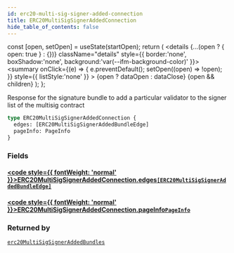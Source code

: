 ```yaml
---
id: erc20-multi-sig-signer-added-connection
title: ERC20MultiSigSignerAddedConnection
hide_table_of_contents: false
---
```







  const [open, setOpen] = useState(startOpen);
  return (
    <details {...(open ? { open: true } : {})} className="details" style={{ border:'none', boxShadow:'none', background:'var(--ifm-background-color)' }}>
      <summary
        onClick={(e) => {
          e.preventDefault();
          setOpen((open) => !open);
        }}
        style={{ listStyle:'none' }}
      >
      {open ? dataOpen : dataClose}
      </summary>
      {open && children}
    </details>
  );
};




Response for the signature bundle to add a particular validator to the signer list of the multisig contract


```graphql
type ERC20MultiSigSignerAddedConnection {
  edges: [ERC20MultiSigSignerAddedBundleEdge]
  pageInfo: PageInfo
}
```


### Fields

#### [<code style={{ fontWeight: 'normal' }}>ERC20MultiSigSignerAddedConnection.<b>edges</b></code>](#)<Bullet />[`[ERC20MultiSigSignerAddedBundleEdge]`](/testnet/api/graphql/objects/erc20-multi-sig-signer-added-bundle-edge) <Badge class="secondary" text="list"/> <Badge class="secondary" text="object"/>
> 
> 

#### [<code style={{ fontWeight: 'normal' }}>ERC20MultiSigSignerAddedConnection.<b>pageInfo</b></code>](#)<Bullet />[`PageInfo`](/testnet/api/graphql/objects/page-info) <Badge class="secondary" text="object"/>
> 
> 



### Returned by

[`erc20MultiSigSignerAddedBundles`](/testnet/api/graphql/queries/erc-20-multi-sig-signer-added-bundles)  <Badge class="secondary" text="query"/>

